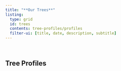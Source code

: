 ```yaml
---
title: "**Our Trees**"
listing:
  type: grid
  id: trees
  contents: tree-profiles/profiles
  filter-ui: [title, date, description, subtitle]
---
```


<br>

## **Tree Profiles**
